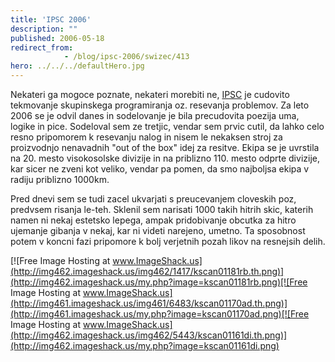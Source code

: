 ```yaml
---
title: 'IPSC 2006'
description: ""
published: 2006-05-18
redirect_from: 
            - /blog/ipsc-2006/swizec/413
hero: ../../../defaultHero.jpg
---
```

Nekateri ga mogoce poznate, nekateri morebiti ne, [IPSC](http://ipsc2006.ksp.sk/index.php) je cudovito tekmovanje skupinskega programiranja oz. resevanja problemov. Za leto 2006 se je odvil danes in sodelovanje je bila precudovita poezija uma, logike in pice. Sodeloval sem ze tretjic, vendar sem prvic cutil, da lahko celo resno pripomorem k resevanju nalog in nisem le nekaksen stroj za proizvodnjo nenavadnih &quot;out of the box&quot; idej za resitve. Ekipa se je uvrstila na 20. mesto visokosolske divizije in na priblizno 110. mesto odprte divizije, kar sicer ne zveni kot veliko, vendar pa pomen, da smo najboljsa ekipa v radiju priblizno 1000km.

Pred dnevi sem se tudi zacel ukvarjati s preucevanjem cloveskih poz, predvsem risanja le-teh. Sklenil sem narisati 1000 takih hitrih skic, katerih namen ni nekaj estetsko lepega, ampak pridobivanje obcutka za hitro ujemanje gibanja v nekaj, kar ni videti narejeno, umetno. Ta sposobnost potem v koncni fazi pripomore k bolj verjetnih pozah likov na resnejsih delih.

[![Free Image Hosting at www.ImageShack.us](http://img462.imageshack.us/img462/1417/kscan01181rb.th.png)](http://img462.imageshack.us/my.php?image=kscan01181rb.png)[![Free Image Hosting at www.ImageShack.us](http://img461.imageshack.us/img461/6483/kscan01170ad.th.png)](http://img461.imageshack.us/my.php?image=kscan01170ad.png)[![Free Image Hosting at www.ImageShack.us](http://img462.imageshack.us/img462/5443/kscan01161di.th.png)](http://img462.imageshack.us/my.php?image=kscan01161di.png)

